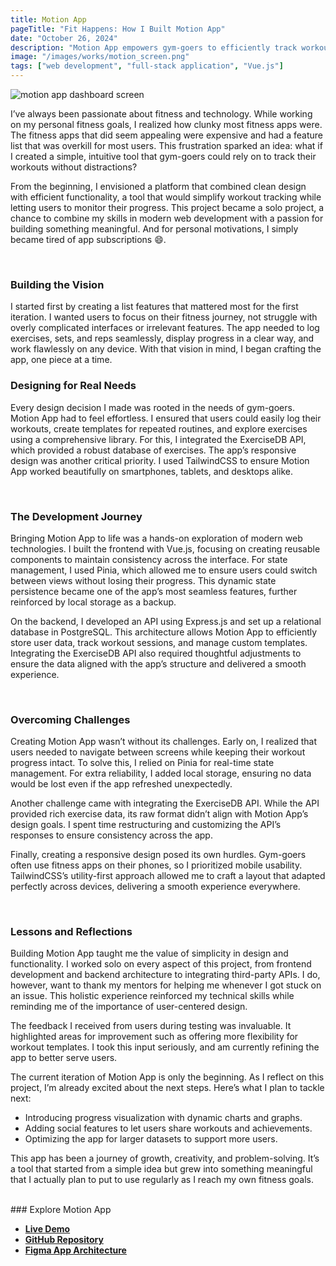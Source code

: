```yaml
---
title: Motion App
pageTitle: "Fit Happens: How I Built Motion App"
date: "October 26, 2024"
description: "Motion App empowers gym-goers to efficiently track workouts and monitor progress. Built with modern web technologies, it combines responsive design and functionality to support users on their fitness journey."
image: "/images/works/motion_screen.png"
tags: ["web development", "full-stack application", "Vue.js"]
---
```


![motion app dashboard screen](/images/works/motion_screen.png)

I’ve always been passionate about fitness and technology. While working on my personal fitness goals, I realized how clunky most fitness apps were. The fitness apps that did seem appealing were expensive and had a feature list that was overkill for most users. This frustration sparked an idea: what if I created a simple, intuitive tool that gym-goers could rely on to track their workouts without distractions?

From the beginning, I envisioned a platform that combined clean design with efficient functionality, a tool that would simplify workout tracking while letting users to monitor their progress. This project became a solo project, a chance to combine my skills in modern web development with a passion for building something meaningful. And for personal motivations, I simply became tired of app subscriptions 😄.

<br />

### Building the Vision

I started first by creating a list features that mattered most for the first iteration. I wanted users to focus on their fitness journey, not struggle with overly complicated interfaces or irrelevant features. The app needed to log exercises, sets, and reps seamlessly, display progress in a clear way, and work flawlessly on any device. With that vision in mind, I began crafting the app, one piece at a time.

### Designing for Real Needs

Every design decision I made was rooted in the needs of gym-goers. Motion App had to feel effortless. I ensured that users could easily log their workouts, create templates for repeated routines, and explore exercises using a comprehensive library. For this, I integrated the ExerciseDB API, which provided a robust database of exercises. The app’s responsive design was another critical priority. I used TailwindCSS to ensure Motion App worked beautifully on smartphones, tablets, and desktops alike.

<br />

### The Development Journey

Bringing Motion App to life was a hands-on exploration of modern web technologies. I built the frontend with Vue.js, focusing on creating reusable components to maintain consistency across the interface. For state management, I used Pinia, which allowed me to ensure users could switch between views without losing their progress. This dynamic state persistence became one of the app’s most seamless features, further reinforced by local storage as a backup.

On the backend, I developed an API using Express.js and set up a relational database in PostgreSQL. This architecture allows Motion App to efficiently store user data, track workout sessions, and manage custom templates. Integrating the ExerciseDB API also required thoughtful adjustments to ensure the data aligned with the app’s structure and delivered a smooth experience.

<br />

### Overcoming Challenges

Creating Motion App wasn’t without its challenges. Early on, I realized that users needed to navigate between screens while keeping their workout progress intact. To solve this, I relied on Pinia for real-time state management. For extra reliability, I added local storage, ensuring no data would be lost even if the app refreshed unexpectedly.

Another challenge came with integrating the ExerciseDB API. While the API provided rich exercise data, its raw format didn’t align with Motion App’s design goals. I spent time restructuring and customizing the API’s responses to ensure consistency across the app.

Finally, creating a responsive design posed its own hurdles. Gym-goers often use fitness apps on their phones, so I prioritized mobile usability. TailwindCSS’s utility-first approach allowed me to craft a layout that adapted perfectly across devices, delivering a smooth experience everywhere.

<br />

### Lessons and Reflections

Building Motion App taught me the value of simplicity in design and functionality. I worked solo on every aspect of this project, from frontend development and backend architecture to integrating third-party APIs. I do, however, want to thank my mentors for helping me whenever I got stuck on an issue. This holistic experience reinforced my technical skills while reminding me of the importance of user-centered design.

The feedback I received from users during testing was invaluable. It highlighted areas for improvement such as offering more flexibility for workout templates. I took this input seriously, and am currently refining the app to better serve users.

The current iteration of Motion App is only the beginning. As I reflect on this project, I’m already excited about the next steps. Here’s what I plan to tackle next:

- Introducing progress visualization with dynamic charts and graphs.
- Adding social features to let users share workouts and achievements.
- Optimizing the app for larger datasets to support more users.

This app has been a journey of growth, creativity, and problem-solving. It’s a tool that started from a simple idea but grew into something meaningful that I actually plan to put to use regularly as I reach my own fitness goals.

<br />
### Explore Motion App
<br />

- **[Live Demo](https://motion-fitness-app.vercel.app/)**
- **[GitHub Repository](https://github.com/uxchar/motion-fitness-app)**
- **[Figma App Architecture](https://www.figma.com/design/ccs5AS6RdFrUQ5bcfSgwXF/Final-Capstone?node-id=56-60&t=WjXJdQPtaumnKe4U-1)**
